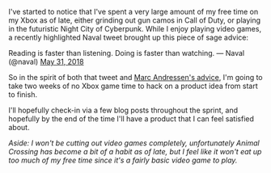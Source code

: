 
I've started to notice that I've spent a very large amount of my free time on my
Xbox as of late, either grinding out gun camos in Call of Duty, or playing in
the futuristic Night City of Cyberpunk. While I enjoy playing video games, a
recently highlighted <TwitterMention>Naval</TwitterMention> tweet brought up
this piece of sage advice:

<Tweet id="1002107992018333696">Reading is faster than listening. Doing is
faster than watching. &mdash; Naval (@naval)
<a href="https://twitter.com/naval/status/1002107992018333696?ref_src=twsrc%5Etfw">May
31, 2018</a></Tweet>

So in the spirit of both that tweet and
[Marc Andressen's advice](https://a16z.com/2020/04/18/its-time-to-build/), I'm
going to take two weeks of no Xbox game time to hack on a product idea from
start to finish.

I'll hopefully check-in via a few blog posts throughout the sprint, and
hopefully by the end of the time I'll have a product that I can feel satisfied
about.

_Aside: I won't be cutting out video games completely, unfortunately Animal
Crossing has become a bit of a habit as of late, but I feel like it won't eat up
too much of my free time since it's a fairly basic video game to play._
